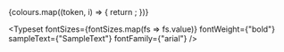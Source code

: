 
<Meta title="Tokens/Colors" />

<ColorPalette>
  {colours.map((token, i) => {
    return <ColorItem key={i} title={token.key} colors={[token.value]} />;
  })}
</ColorPalette>

<Typeset
  fontSizes={fontSizes.map(fs => fs.value)}
  fontWeight={"bold"}
  sampleText={"SampleText"}
  fontFamily={"arial"}
/>

